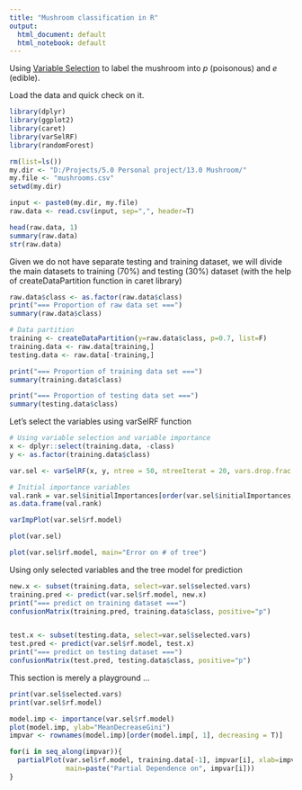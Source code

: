 ```yaml
---
title: "Mushroom classification in R"
output:
  html_document: default
  html_notebook: default
---
```


Using [Variable Selection](https://cran.r-project.org/web/packages/varSelRF/varSelRF.pdf) to label the mushroom into *p* (poisonous) and *e* (edible).

Load the data and quick check on it.
```r
library(dplyr)
library(ggplot2)
library(caret)
library(varSelRF)
library(randomForest)

rm(list=ls())
my.dir <- "D:/Projects/5.0 Personal project/13.0 Mushroom/"
my.file <- "mushrooms.csv"
setwd(my.dir)

input <- paste0(my.dir, my.file)
raw.data <- read.csv(input, sep=",", header=T)
```

```r
head(raw.data, 1)
summary(raw.data)
str(raw.data)
```


Given we do not have separate testing and training dataset, we will divide the main datasets to training (70%) and testing (30%) dataset (with the help of createDataPartition function in caret library)

```r
raw.data$class <- as.factor(raw.data$class)
print("=== Proportion of raw data set ===")
summary(raw.data$class)

# Data partition
training <- createDataPartition(y=raw.data$class, p=0.7, list=F)
training.data <- raw.data[training,]
testing.data <- raw.data[-training,]

print("=== Proportion of training data set ===")
summary(training.data$class)

print("=== Proportion of testing data set ===")
summary(testing.data$class)
```

Let's select the variables using varSelRF function
```r
# Using variable selection and variable importance
x <- dplyr::select(training.data, -class)
y <- as.factor(training.data$class)

var.sel <- varSelRF(x, y, ntree = 50, ntreeIterat = 20, vars.drop.frac = 0.3, whole.range = F, keep.forest = T)

# Initial importance variables
val.rank = var.sel$initialImportances[order(var.sel$initialImportances, decreasing =T)[1:ncol(x)], 1]
as.data.frame(val.rank)

varImpPlot(var.sel$rf.model)

plot(var.sel) 

plot(var.sel$rf.model, main="Error on # of tree")
```

Using only selected variables and the tree model for prediction
```r

new.x <- subset(training.data, select=var.sel$selected.vars)
training.pred <- predict(var.sel$rf.model, new.x)
print("=== predict on training dataset ===")
confusionMatrix(training.pred, training.data$class, positive="p")


test.x <- subset(testing.data, select=var.sel$selected.vars)
test.pred <- predict(var.sel$rf.model, test.x)
print("=== predict on testing dataset ===")
confusionMatrix(test.pred, testing.data$class, positive="p")

```

This section is merely a playground ...
```r
print(var.sel$selected.vars)
print(var.sel$rf.model)

model.imp <- importance(var.sel$rf.model)
plot(model.imp, ylab="MeanDecreaseGini")
impvar <- rownames(model.imp)[order(model.imp[, 1], decreasing = T)]

for(i in seq_along(impvar)){
  partialPlot(var.sel$rf.model, training.data[-1], impvar[i], xlab=impvar[i], 
              main=paste("Partial Dependence on", impvar[i]))
}
```






